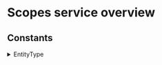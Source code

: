 # Scopes service overview







## Constants

<details>
  <summary>EntityType</summary>

  | Value |
|-------|
| `ENTITY_TYPE_UNSPECIFIED` |
| `ENTITY_TYPE_LOGS` |
| `ENTITY_TYPE_SPANS` |
</details>
